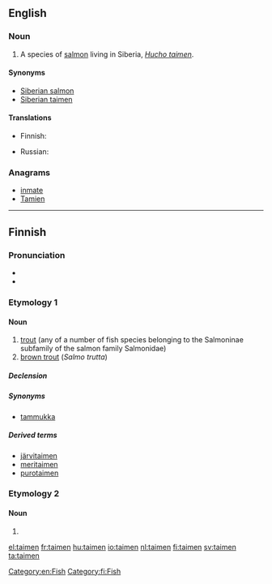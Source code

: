 ==English==
{{wikipedia|Hucho taimen}}

===Noun===
{{en-noun}}

# A species of [[salmon]] living in Siberia, ''[[Hucho taimen]]''.

====Synonyms====
* [[Siberian salmon]]
* [[Siberian taimen]]

====Translations====
{{trans-top|''Hucho taimen''}}
* Finnish: {{t|fi|siperianjokilohi}}
{{trans-mid}}
* Russian: {{t|ru|таймень|m|tr=tajm'én'|sc=Cyrl}}
{{trans-bottom}}

===Anagrams===
* [[inmate#English|inmate]]
* [[Tamien#English|Tamien]]

[[Category:en:Fish]]

----

==Finnish==

===Pronunciation===
* {{IPA|lang=fi|[ˈt̪ɑime̞n]}}
* {{hyphenation|tai|men}}

===Etymology 1===
{{rfe|lang=fi}}
{{wikipedia|lang=fi}}

====Noun====
{{head|fi|noun}}

# [[trout]] (any of a number of fish species belonging to the Salmoninae subfamily of the salmon family Salmonidae)
# [[brown trout]] (''Salmo trutta'')

=====Declension=====
{{fi-decl-sisar|taimen}}

=====Synonyms=====
* [[tammukka]]

=====Derived terms=====
* [[järvitaimen]]
* [[meritaimen]]
* [[purotaimen]]

===Etymology 2===

====Noun====
{{head|fi|noun form}}

# {{fi-form of|type=noun|case=genitive|pl=singular|taimi}}

[[Category:fi:Fish]]

[[el:taimen]]
[[fr:taimen]]
[[hu:taimen]]
[[io:taimen]]
[[nl:taimen]]
[[fi:taimen]]
[[sv:taimen]]
[[ta:taimen]]
